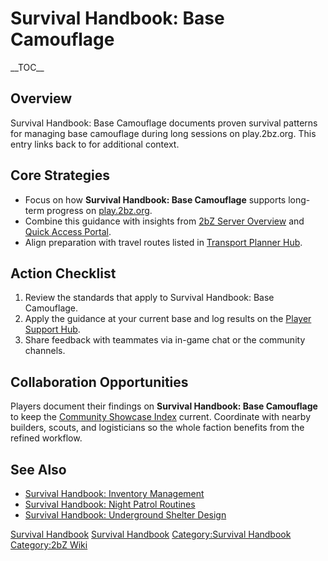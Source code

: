 {{Short description|Survival Handbook: Base Camouflage documents proven survival patterns for managing base camouflage during long sessions on play}}
= Survival Handbook: Base Camouflage =
{{2bZ Navbox}}
__TOC__

== Overview ==
Survival Handbook: Base Camouflage documents proven survival patterns for managing base
camouflage during long sessions on play.2bz.org. This entry links back to
[[Category:Survival Handbook|Survival Handbook]] for additional context.

== Core Strategies ==
* Focus on how '''Survival Handbook: Base Camouflage''' supports long-term progress on [[play.2bz.org]].
* Combine this guidance with insights from [[2bZ Server Overview]] and [[Quick Access Portal]].
* Align preparation with travel routes listed in [[Transport Planner Hub]].

== Action Checklist ==
# Review the [[Category:Survival Handbook|Survival Handbook]] standards that apply to Survival Handbook: Base Camouflage.
# Apply the guidance at your current base and log results on the [[Player Support Hub]].
# Share feedback with teammates via in-game chat or the community channels.

== Collaboration Opportunities ==
Players document their findings on '''Survival Handbook: Base Camouflage''' to keep the
[[Community Showcase Index]] current. Coordinate with nearby builders, scouts, and
logisticians so the whole faction benefits from the refined workflow.

== See Also ==
* [[Survival Handbook: Inventory Management]]
* [[Survival Handbook: Night Patrol Routines]]
* [[Survival Handbook: Underground Shelter Design]]

[[Category:Survival Handbook]]
[[Category:2bZ Wiki]]
